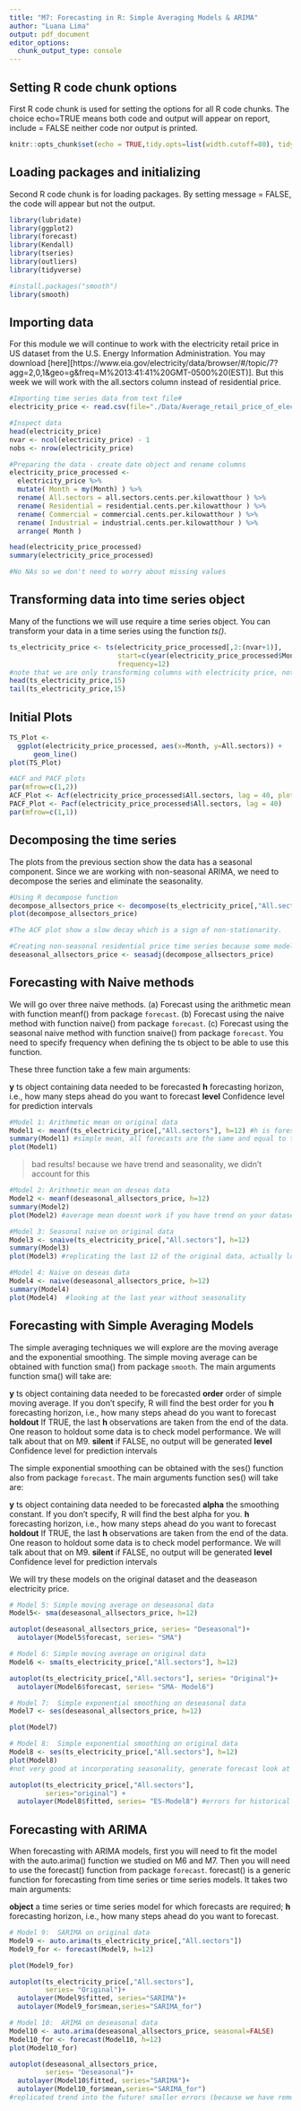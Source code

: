 ```yaml
---
title: "M7: Forecasting in R: Simple Averaging Models & ARIMA"
author: "Luana Lima"
output: pdf_document
editor_options: 
  chunk_output_type: console
---
```


## Setting R code chunk options

First R code chunk is used for setting the options for all R code chunks. The choice echo=TRUE means both code and output will appear on report, include = FALSE neither code nor output is printed.

```r
knitr::opts_chunk$set(echo = TRUE,tidy.opts=list(width.cutoff=80), tidy=FALSE) 
```

## Loading packages and initializing

Second R code chunk is for loading packages. By setting message = FALSE, the code will appear but not the output. 

```r
library(lubridate)
library(ggplot2)
library(forecast)  
library(Kendall)
library(tseries)
library(outliers)
library(tidyverse)

#install.packages("smooth")
library(smooth)

```

## Importing data

For this module we will continue to work with the electricity retail price in US dataset from the U.S. Energy Information Administration. You may download  [here][https://www.eia.gov/electricity/data/browser/#/topic/7?agg=2,0,1&geo=g&freq=M%2013:41:41%20GMT-0500%20(EST)]. But this week we will work with the all.sectors column instead of residential price.

```r

#Importing time series data from text file#
electricity_price <- read.csv(file="./Data/Average_retail_price_of_electricity_United_States_monthly.csv",header=TRUE,skip=4)

#Inspect data
head(electricity_price)
nvar <- ncol(electricity_price) - 1
nobs <- nrow(electricity_price)

#Preparing the data - create date object and rename columns
electricity_price_processed <-
  electricity_price %>%
  mutate( Month = my(Month) ) %>% 
  rename( All.sectors = all.sectors.cents.per.kilowatthour ) %>% 
  rename( Residential = residential.cents.per.kilowatthour ) %>% 
  rename( Commercial = commercial.cents.per.kilowatthour ) %>% 
  rename( Industrial = industrial.cents.per.kilowatthour ) %>% 
  arrange( Month )

head(electricity_price_processed)
summary(electricity_price_processed)

#No NAs so we don't need to worry about missing values

```

## Transforming data into time series object

Many of the functions we will use require a time series object. You can transform your data in a time series using the function *ts()*. 

```r
ts_electricity_price <- ts(electricity_price_processed[,2:(nvar+1)],
                           start=c(year(electricity_price_processed$Month[1]),month(electricity_price_processed$Month[1])),
                           frequency=12) 
#note that we are only transforming columns with electricity price, not the date columns  
head(ts_electricity_price,15)
tail(ts_electricity_price,15)

```

## Initial Plots

```r

TS_Plot <- 
  ggplot(electricity_price_processed, aes(x=Month, y=All.sectors)) +
      geom_line()
plot(TS_Plot)

#ACF and PACF plots
par(mfrow=c(1,2))
ACF_Plot <- Acf(electricity_price_processed$All.sectors, lag = 40, plot = TRUE)
PACF_Plot <- Pacf(electricity_price_processed$All.sectors, lag = 40)
par(mfrow=c(1,1))
```


## Decomposing the time series 

The plots from the previous section show the data has a seasonal component. Since we are working with non-seasonal ARIMA, we need to decompose the series and eliminate the seasonality.

```r
#Using R decompose function
decompose_allsectors_price <- decompose(ts_electricity_price[,"All.sectors"],"additive")
plot(decompose_allsectors_price)

#The ACF plot show a slow decay which is a sign of non-stationarity.

#Creating non-seasonal residential price time series because some models can't handle seasonality
deseasonal_allsectors_price <- seasadj(decompose_allsectors_price)  


```


## Forecasting with Naive methods

We will go over three naive methods.
(a) Forecast using the arithmetic mean with function meanf() from package `forecast`.
(b) Forecast using the naive method with function naive() from package `forecast`.
(c) Forecast using the seasonal naive method with function snaive() from package `forecast`. You need to specify frequency when defining the ts object to be able to use this function.

These three function take a few main arguments:

**y** ts object containing data needed to be forecasted
**h** forecasting horizon, i.e., how many steps ahead do you want to forecast
**level** Confidence level for prediction intervals



```r
#Model 1: Arithmetic mean on original data
Model1 <- meanf(ts_electricity_price[,"All.sectors"], h=12) #h is forescating horizon
summary(Model1) #simple mean, all forecasts are the same and equal to the mean of the series
plot(Model1) 
```

> bad results! because we have trend and seasonality, we didn't account for this


```r
#Model 2: Arithmetic mean on deseas data
Model2 <- meanf(deseasonal_allsectors_price, h=12) 
summary(Model2)
plot(Model2) #average mean doesnt work if you have trend on your dataset because you wont replicate the trend

#Model 3: Seasonal naive on original data
Model3 <- snaive(ts_electricity_price[,"All.sectors"], h=12) 
summary(Model3)
plot(Model3) #replicating the last 12 of the original data, actually looks better than the mean!

#Model 4: Naive on deseas data
Model4 <- naive(deseasonal_allsectors_price, h=12) 
summary(Model4)
plot(Model4)  #looking at the last year without seasonality
```



## Forecasting with Simple Averaging Models

The simple averaging techniques we will explore are the moving average and the exponential smoothing. The simple moving average can be obtained with function sma() from package `smooth`. The main arguments function sma() will take are:

**y** ts object containing data needed to be forecasted
**order** order of simple moving average. If you don't specify, R will find the best order for you
**h** forecasting horizon, i.e., how many steps ahead do you want to forecast
**holdout** If TRUE, the last **h** observations are taken from the end of the data. One reason to holdout some data is to check model performance. We will talk about that on M9.
**silent** if FALSE, no output will be generated
**level** Confidence level for prediction intervals


The simple exponential smoothing can be obtained with the ses() function also from package `forecast`. The main arguments function ses() will take are:

**y** ts object containing data needed to be forecasted
**alpha** the smoothing constant. If you don't specify, R will find the best alpha for you. 
**h** forecasting horizon, i.e., how many steps ahead do you want to forecast
**holdout** If TRUE, the last **h** observations are taken from the end of the data. One reason to holdout some data is to check model performance. We will talk about that on M9.
**silent** if FALSE, no output will be generated
**level** Confidence level for prediction intervals


We will try these models on the original dataset and the deaseason electricity price.

```r
# Model 5: Simple moving average on deseasonal data
Model5<- sma(deseasonal_allsectors_price, h=12)

autoplot(deseasonal_allsectors_price, series= "Deseasonal")+
  autolayer(Model5$forecast, series= "SMA")

# Model 6: Simple moving average on original data
Model6 <- sma(ts_electricity_price[,"All.sectors"], h=12)

autoplot(ts_electricity_price[,"All.sectors"], series= "Original")+
  autolayer(Model6$forecast, series= "SMA- Model6")

# Model 7:  Simple exponential smoothing on deseasonal data
Model7 <- ses(deseasonal_allsectors_price, h=12)

plot(Model7)

# Model 8:  Simple exponential smoothing on original data
Model8 <- ses(ts_electricity_price[,"All.sectors"], h=12)
plot(Model8)
#not very good at incorporating seasonality, generate forecast look at the error, and fix next forecast?? for just historical data?

autoplot(ts_electricity_price[,"All.sectors"],
         series="original") +
  autolayer(Model8$fitted, series= "ES-Model8") #errors for historical data are low, but how good can the model keep up with forecasting if were not updating parameters? 


```


## Forecasting with ARIMA

When forecasting with ARIMA models, first you will need to fit the model with the auto.arima() function we studied on M6 and M7. Then you will need to use the forecast() function from package `forecast`. forecast() is a generic function for forecasting from time series or time series models. It takes two main arguments:

**object** 	a time series or time series model for which forecasts are required;
**h** forecasting horizon, i.e., how many steps ahead do you want to forecast.

```r

# Model 9:  SARIMA on original data
Model9 <- auto.arima(ts_electricity_price[,"All.sectors"])
Model9_for <- forecast(Model9, h=12)

plot(Model9_for)

autoplot(ts_electricity_price[,"All.sectors"],
         series= "Original")+
  autolayer(Model9$fitted, series="SARIMA")+
  autolayer(Model9_for$mean,series="SARIMA_for")

# Model 10:  ARIMA on deseasonal data
Model10 <- auto.arima(deseasonal_allsectors_price, seasonal=FALSE)
Model10_for <- forecast(Model10, h=12)
plot(Model10_for)

autoplot(deseasonal_allsectors_price,
         series= "Deseasonal")+
  autolayer(Model10$fitted, series="SARIMA")+
  autolayer(Model10_for$mean,series="SARIMA_for")
#replicated trend into the future! smaller errors (because we have removed variability by removing seasonal component), not fair to compare errors w arima and sarima because they have different variability! 

```


